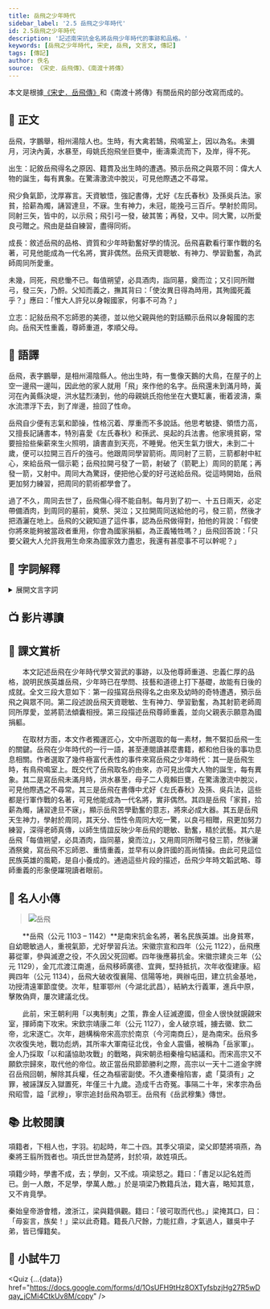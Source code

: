 ```yaml
---
title: 岳飛之少年時代
sidebar_label: '2.5 岳飛之少年時代'
id: 2.5岳飛之少年時代
description: '記述南宋抗金名將岳飛少年時代的事跡和品格。'
keywords: [岳飛之少年時代, 宋史, 岳飛, 文言文, 傳記]
tags: [傳記]
author: 佚名
source: 《宋史．岳飛傳》、《南渡十將傳》
---
```


<p className="pre">本文是根據<a href="https://zh.m.wikisource.org/zh-hant/%E5%AE%8B%E5%8F%B2/%E5%8D%B7365">《宋史．岳飛傳》</a>和《南渡十將傳》有關岳飛的部分改寫而成的。</p>

## 📖 正文


<Display group='remark' label="段旨" />

<p className="main prose">岳飛，<Annotate title="古人成年（二十歲）後另取的別名，其意思往往與「名」有關聯。">字</Annotate>鵬舉，相州湯陰人也。生時，有大禽若<Annotate title="天鵝。粵 [酷]，[huk6]。">鵠</Annotate>，飛鳴室上，因以為名。未<Annotate title="指嬰兒出生滿一個月。彌︰滿，遍。">彌月</Annotate>，<Annotate title="黃河">河</Annotate><Annotate title="決堤">決</Annotate><Annotate title="今河南省內黃縣。">內黃</Annotate>，水<Annotate title="突然">暴</Annotate>至，母姚氏抱飛坐巨甕中，衝濤乘流而下，<Annotate title="到達">及</Annotate>岸，得不死。</p>

<Tips group="remark"><Remark type="段旨">出生：記敘岳飛得名之原因、籍貫及出生時的遭遇。預示岳飛之與眾不同：偉大人物的誕生，每有異象。在驚濤激流中脫災，可見他際遇之不尋常。</Remark></Tips>

<p className="main prose">飛少<Annotate title="懷有">負</Annotate>氣節，沈厚寡言。天資敏悟，<Annotate title="記憶力強">強記</Annotate>書傳，尤好<Annotate title="即《左傳》，相傳是左丘明所作，主要是記春秋時期的歷史。">《左氏春秋》</Annotate>及<Annotate title="春秋時孫武和戰國時吳起的並稱。皆古代兵家。孫武著《兵法》十三篇。吳起著《吳子》四十八篇。">孫吳兵法</Annotate>。家貧，拾薪為燭，誦習達旦，不<Annotate title="睡覺">寐</Annotate>。生有神力，<Annotate title="還未成年。冠︰古代男子二十歲舉行加冠禮，表示已成年。粵 [貫]，[gun3]。">未冠</Annotate>，能<Annotate title="拉開">挽弓</Annotate>三百斤。學射於周同。同射三矢，皆中<Annotate title="靶心">的</Annotate>，以<Annotate title="演示">示</Annotate>飛；飛引弓一發，破其<Annotate title="箭的尾部">筈</Annotate>；再發，又中。同大驚，以所愛良弓贈之。飛<Annotate title="從此">由是</Annotate><Annotate title="更加">益</Annotate>自練習，盡得同術。</p>

<Tips group="remark"><Remark type="段旨">成長：敘述岳飛的品格、資質和少年時勤奮好學的情況。岳飛喜歡看行軍作戰的名著，可見他能成為一代名將，實非偶然。岳飛天資聰敏、有神力、學習勤奮，為武師周同所愛重。</Remark></Tips>

<p className="main prose"><Annotate title="不久">未幾</Annotate>，同死，飛<Annotate title="十分悲傷。慟︰極悲哀，大哭。粵 [動]，[dung6]。">悲慟</Annotate>不已。每<Annotate title="逢">值</Annotate><Annotate title="農曆每月的初一稱「朔」，十五稱「望」；古人常在這些日子祭祀神靈。">朔望</Annotate>，必具酒肉，<Annotate title="前往">詣</Annotate>同墓，<Annotate title="向死者供獻祭品致敬">奠</Annotate>而泣；又引同所贈弓，發三矢，<Annotate title="於是，才">乃</Annotate><Annotate title="把酒灑在地上表示祭奠。粵 [賴]，[laai6]。">酹</Annotate>。父知而<Annotate title="合宜的事情。這裏用作動詞，稱讚他懂得道義。">義</Annotate>之，撫其背曰：「<Annotate title="假使，將來。">使</Annotate>汝<Annotate title="他日">異日</Annotate>得為時<Annotate title="任用，施展才能。">用</Annotate>，<Annotate title="副詞，表示假設推測語氣。">其</Annotate><Annotate title="為國捐軀">殉國</Annotate><Annotate title="為正義而死。">死義</Annotate>乎？」應曰：「<Annotate title="只要">惟</Annotate>大人許兒以身報國家，何事不可為？」</p>
  
<Tips group="remark"><Remark type="段旨">立志：記敍岳飛不忘師恩的美德，並以他父親與他的對話顯示岳飛以身報國的志向。岳飛天性重義，尊師重道，孝順父母。</Remark></Tips>

## 📝 語譯

<div className="translation">

岳飛，表字鵬舉，是相州湯陰縣人。他出生時，有一隻像天鵝的大鳥，在屋子的上空一邊飛一邊叫，因此他的家人就用「飛」來作他的名字。岳飛還未到滿月時，黃河在內黃縣決堤，洪水猛烈湧到，他的母親姚氏抱他坐在大甕缸裏，衝着波濤，乘水流漂浮下去，到了岸邊，撿回了性命。  

岳飛自少便有志氣和節操，性格沉着、厚重而不多說話。他思考敏捷、領悟力高，又擅長記誦書本，特別喜愛《左氏春秋》和孫武、吳起的兵法書。他家境貧窮，常要撿拾些柴薪來生火照明，讀書直到天亮，不睡覺。他天生氣力很大，未到二十歲，便可以拉開三百斤的強弓。他跟周同學習箭術。周同射了三箭，三箭都射中紅心，來給岳飛一個示範；岳飛拉開弓發了一箭，射破了（箭靶上）周同的箭尾；再發一箭，又射中。周同大為驚訝，便把他心愛的好弓送給岳飛。從這時開始，岳飛更加努力練習，把周同的箭術都學會了。  

過了不久，周同去世了，岳飛傷心得不能自制。每月到了初一、十五日兩天，必定帶備酒肉，到周同的墓前，奠祭、哭泣；又拉開周同送給他的弓，發三箭，然後才把酒灑在地上。岳飛的父親知道了這件事，認為岳飛做得對，拍他的背說：「假使你將來能夠被當政者重用，你會為國家捐軀，為正義犧牲嗎？」岳飛回答說：「只要父親大人允許我用生命來為國家效力盡忠，我還有甚麼事不可以幹呢？」  

</div>

## 💬 字詞解釋

<details>
  <summary>展開文言字詞</summary>

1. 字︰古人成年（二十歲）後另取的別名，其意思往往與「名」有關聯。

2. 有大禽若鵠︰有像天鵝那樣的大飛鳥。鵠︰天鵝。<Py>[酷]，[huk6]。</Py>
   <!-- ；<span className="py-circle">普</span> [hú]。 -->

3. 因以為名︰因此取「飛」作名字。

4. 未彌月︰未滿一個月。彌月︰指嬰兒出生滿一個月。彌︰滿，遍。

5. 河決內黃︰黃河在內黃決堤。河︰黃河。決︰決堤。內黃︰今河南省內黃縣。

6. 水暴至︰河水突然湧到。暴︰突然。

7. 甕︰陶制盛器，小口大腹，用以盛水和酒等。<Py>[ung3]。</Py>
   <!-- ；<span className="py-circle">普</span> [wèng]。 -->

8.  及岸︰到達岸邊。及︰到達。

9.  飛少負氣節︰岳飛少年時就抱有志氣和節操。負︰懷有。

10. 強記書傳︰閱讀經書、史傳的記憶力很強。傳︰史傳一類的著作。<Py>[zyun6]。</Py>
    <!-- ；<span className="py-circle">普</span> [zhuɑ̀n]。 -->

11. 尤好《左氏春秋》及孫吳兵法︰尤其喜好研究《左傳》及孫子、吳起的兵法。《左氏春秋》︰即《左傳》，相傳是左丘明所作，主要是記春秋時期的歷史。孫吳︰春秋時孫武和戰國時吳起的並稱。皆古代兵家。孫武著《兵法》十三篇。吳起著《吳子》四十八篇。

12. 拾薪為燭︰拾取柴枝作為照明之用。薪︰柴枝。

13. 誦習達旦不寐︰讀書至通宵不睡。誦習︰朗讀研習。寐︰睡覺。

14. 未冠︰還未成年。冠︰古代男子二十歲舉行加冠禮，表示已成年。<Py>[貫]，[gun3]。</Py>
    <!-- ；<span className="py-circle">普</span> [guɑ̀n]。 -->

15. 能挽弓三百斤︰能拉開需要三百斤力量才能拉開的弓。挽︰拉開。

16. 學射於周同︰向周同學習射箭。

17. 同射三矢︰周同射出三箭。矢︰箭。<Py>[此]，[ci2]。</Py>
    <!-- ；<span className="py-circle">普</span> [shǐ]。 -->

18. 皆中的︰都射中靶心。的︰靶心。

19. 以示飛︰向岳飛演示射箭的方法。示︰演示。

20. 破其筈︰射破了周同那枝箭的箭尾，即同樣射中靶心。筈︰箭的尾部。<Py>[括]，[kut3]。</Py>
    <!-- ；<span className="py-circle">普</span> [kuò]。 -->

21. 飛由是益自練習︰岳飛從此更加努力自己練習。由是︰從此。益︰更加。

22. 盡得同術︰學盡周同的射箭技法，即深得其真傳。術︰技藝，這裏指射箭之術。

23. 悲慟不已︰十分悲傷。慟︰極悲哀，大哭。<Py>[動]，[dung6]。</Py>
    <!-- ；<span className="py-circle">普</span> [tòng]。 -->

24. 每值朔望︰每逢農曆初一、十五。值︰逢。朔望︰農曆每月的初一稱「朔」，十五稱「望」；古人常在這些日子祭祀神靈。

25. 必具酒肉︰必帶備酒和肉。具︰備辦。

26. 詣同墓︰前往拜祀周同之墓。詣︰前往。

27. 奠而泣︰邊拜祭邊哭。奠︰向死者供獻祭品致敬。

28. 乃酹︰才祭奠。乃︰於是，才。酹︰把酒灑在地上表示祭奠。<Py>[賴]，[laai6]。</Py>
    <!-- ；<span className="py-circle">普</span> [lèi]。 -->

29. 父知而義之︰父親知道後稱讚他懂得道義。義︰合宜的事情。這裏用作動詞。

30. 使汝異日得為時用︰假使你將來能夠因應時勢需要而得到任用。使︰假使。異日︰他日，將來。時︰時勢。用︰任用，施展才能。

31. 其殉國死義乎︰會為國捐軀、為正義犧牲嗎？其︰副詞，表示假設推測語氣。殉國︰為國捐軀。死義︰為正義而死。

32. 惟大人許兒以身報國家︰只要父親您容許兒子以性命報效國家。惟︰只要。大人︰對父親之敬稱。許︰容許。身︰軀體，性命。

33. 何事不可為︰有甚麼事情不能做呢！為︰做。  

</details>

## 📺 影片導讀

<Tabs>
  <TabItem value="盡忠報國的岳飛" default>
    <Youtube id="eWetjnznJXk" />
  </TabItem>
  <TabItem value="名人故事之旅">
    <Youtube id="8jqHmUg_0Bs" />
  </TabItem>
  <TabItem value="百家講壇">
    <Youtube id="8dWw9lQfDb4" />
  </TabItem>
</Tabs>

## 🌈 課文賞析

　　本文記述岳飛在少年時代學文習武的事跡，以及他尊師重道、忠義仁厚的品格，說明民族英雄岳飛，少年時已在學問、技藝和道德上打下基礎，故能有日後的成就。全文三段大意如下︰第一段描寫岳飛得名之由來及幼時的奇特遭遇，預示岳飛之與眾不同。第二段述說岳飛天資聰敏、生有神力、學習勤奮，為其射箭老師周同所厚愛，並將箭法傾囊相授。第三段描述岳飛尊師重義，並向父親表示願意為國捐軀。  

　　在取材方面，本文作者獨運匠心，文中所選取的每一素材，無不緊扣岳飛一生的關鍵。岳飛在少年時代的一行一語，甚至連閱讀甚麼書籍，都和他日後的事功息息相關。作者選取了幾件極富代表性的事件來寫岳飛之少年時代︰其一是岳飛生時，有鳥飛鳴室上。既交代了岳飛取名的由來，亦可見出偉大人物的誕生，每有異象。其二是寫岳飛未滿月時，洪水暴至，母子二人竟賴巨甕，在驚濤激流中脫災，可見他際遇之不尋常。其三是岳飛在書傳中尤好《左氏春秋》及孫、吳兵法，這些都是行軍作戰的名著，可見他能成為一代名將，實非偶然。其四是岳飛「家貧，拾薪為燭，誦習達旦不寐」，顯示岳飛苦學勤奮的意志，將來必成大器。其五是岳飛天生神力，學射於周同，其天分、悟性令周同大吃一驚，以良弓相贈，飛更加努力練習，深得老師真傳，以師生情誼反映少年岳飛的聰敏、勤奮，精於武藝。其六是岳飛「每值朔望，必具酒肉，詣同墓，奠而泣」，又用周同所贈弓發三箭，然後灑酒祭奠，寫岳飛不忘師恩、重情重義，並早有以身許國的高尚情操。由此可見這位民族英雄的風範，是自小養成的。通過這些片段的描述，岳飛少年時文韜武略、尊師重義的形象便躍現讀者眼前。  

## 🦹 名人小傳

> ![岳飛](/img/S1/2.5岳飛之少年時代/精忠報國.jpg)
 
　　**岳飛（公元 1103 – 1142）**是南宋抗金名將，著名民族英雄。出身貧寒，自幼聰敏過人，重視氣節，尤好學習兵法。宋徽宗宣和四年（公元 1122），岳飛應募從軍，參與滅遼之役，不久因父死回鄉。四年後應募抗金。宋徽宗建炎三年（公元 1129），金兀朮渡江南進，岳飛移師廣德、宜興，堅持抵抗，次年收復建康。紹興四年（公元 1134），岳飛大破收復襄陽、信陽等地，興辦屯田，建立抗金基地，功授清遠軍節度使。次年，駐軍鄂州（今湖北武昌），結納太行義軍，進兵中原，擊敗偽齊，屢次建議北伐。

　　此前，宋王朝利用「以夷制夷」之策，靠金人征滅遼國，但金人很快就覬覦宋室，揮師南下攻宋。宋欽宗靖康二年（公元 1127），金人破京城，擄去徽、欽二帝，北宋遂亡。次年，趙構稱帝宋高宗於南京（今河南商丘），是為南宋。岳飛多次收復失地，戰功彪炳，其所率大軍南征北伐，令金人震懾，被稱為「岳家軍」。金人乃採取「以和議協助攻戰」的戰略，與宋朝丞相秦檜勾結議和。而宋高宗又不願欽宗歸來，取代他的帝位。故正當岳飛節節勝利之際，高宗以一天十二道金字牌召岳飛回朝，解除其兵權，任之為樞密副使。不久遭秦檜陷害，處「莫須有」之罪，被誣謀反入獄置死，年僅三十九歲。造成千古奇冤。事隔二十年，宋孝宗為岳飛昭雪，謚「武穆」，寧宗追封岳飛為鄂王。岳飛有《岳武穆集》傳世。



## 📚 比較閱讀

<Author name="司馬遷" dynasty="漢" source="〈史記 • 項羽本紀（節錄）〉"/>

<div className="read-around">

項籍者，下相人也，字羽。初起時，年二十四。其季父項梁，梁父即楚將項燕，為秦將王翦所戮者也。項氏世世為楚將，封於項，故姓項氏。

項籍少時，學書不成，去；學劍，又不成。項梁怒之。籍曰：「書足以記名姓而已。劍一人敵，不足學，學萬人敵。」於是項梁乃教籍兵法，籍大喜，略知其意，又不肯竟學。

秦始皇帝游會稽，渡浙江，梁與籍俱觀。籍曰：「彼可取而代也。」梁掩其口，曰：「毋妄言，族矣！」梁以此奇籍。籍長八尺餘，力能扛鼎，才氣過人，雖吳中子弟，皆已憚籍矣。

</div>

## 🚀 小試牛刀


<Quiz {...{data}} href="https://docs.google.com/forms/d/1OsUFH9tHz8OXTyfsbzjHg27R5wDqay_jCMi4CtkUv8M/copy" />